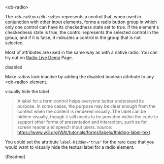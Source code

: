 

<Meta title="05-Data-Input/Radio/Intro" />

<db-headline variant="1">&lt;db-radio&gt;</db-headline>

The `<db-radio></db-radio>` represents a control that, when used in conjunction with other input elements, forms a radio button group in which only one control can have its checkedness state set to true. If the element's checkedness state is true, the control represents the selected control in the group, and if it is false, it indicates a control in the group that is not selected.

Most of attributes are used in the same way as with a native radio. You can try out on <a href="/story/db-radio--live-demo">Radio Live Demo</a> Page.

<Canvas>
  <db-radio label="Radio-01" Name="radio-name" value="radio-01"></db-radio>
  <db-radio label="Radio-02" Name="radio-name" value="radio-02"></db-radio>
</Canvas>

<db-headline variant="2">disabled</db-headline>

Make radios look inactive by adding the disabled boolean attribute to any &lt;db-radio&gt; element.

<Canvas>
  <db-radio label="Radio" Name="radio-name" disabled></db-radio>
</Canvas>

<db-headline variant="2">visually hide the label</db-headline>

> A label for a form control helps everyone better understand its purpose. In some cases, the purpose may be clear enough from the context when the content is rendered visually. The label can be hidden visually, though it still needs to be provided within the code to support other forms of presentation and interaction, such as for screen reader and speech input users.
source: <https://www.w3.org/WAI/tutorials/forms/labels/#hiding-label-text>

You could set the attribute `label-hidden="true"` for the rare case that you would want to visually hide the textual label for a radio element.

<Canvas>
<db-radio label="Radio-01" name="radio-name" value="radio-01" label-hidden="true"></db-radio>
</Canvas>

<Markdown>{Readme}</Markdown>
